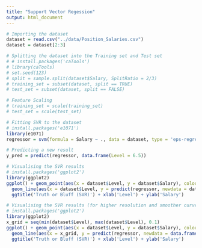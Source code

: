```yaml
---
title: "Support Vector Regession"
output: html_document
---
```


```r
# Importing the dataset
dataset = read.csv("../data/Position_Salaries.csv")
dataset = dataset[2:3]

# Splitting the dataset into the Training set and Test set
# # install.packages('caTools')
# library(caTools)
# set.seed(123)
# split = sample.split(dataset$Salary, SplitRatio = 2/3)
# training_set = subset(dataset, split == TRUE)
# test_set = subset(dataset, split == FALSE)

# Feature Scaling
# training_set = scale(training_set)
# test_set = scale(test_set)

# Fitting SVR to the dataset
# install.packages('e1071')
library(e1071)
regressor = svm(formula = Salary ~ ., data = dataset, type = 'eps-regression', kernel = 'radial')

# Predicting a new result
y_pred = predict(regressor, data.frame(Level = 6.5))

# Visualising the SVR results
# install.packages('ggplot2')
library(ggplot2)
ggplot() + geom_point(aes(x = dataset$Level, y = dataset$Salary), colour = 'red') +
  geom_line(aes(x = dataset$Level, y = predict(regressor, newdata = dataset)), colour = 'blue') +
  ggtitle('Truth or Bluff (SVR)') + xlab('Level') + ylab('Salary')

# Visualising the SVR results (for higher resolution and smoother curve)
# install.packages('ggplot2')
library(ggplot2)
x_grid = seq(min(dataset$Level), max(dataset$Level), 0.1)
ggplot() + geom_point(aes(x = dataset$Level, y = dataset$Salary), colour = 'red') +
  geom_line(aes(x = x_grid, y = predict(regressor, newdata = data.frame(Level = x_grid))), colour = 'blue') +
  ggtitle('Truth or Bluff (SVR)') + xlab('Level') + ylab('Salary')
```
